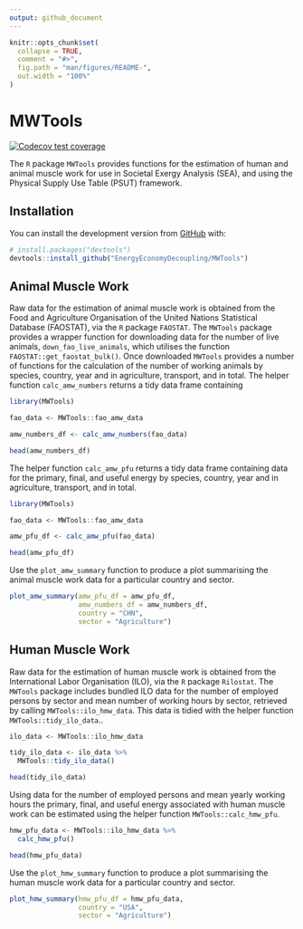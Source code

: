 ```yaml
---
output: github_document
---
```


<!-- README.md is generated from README.Rmd. Please edit that file -->

```r
knitr::opts_chunk$set(
  collapse = TRUE,
  comment = "#>",
  fig.path = "man/figures/README-",
  out.width = "100%"
)
```

# MWTools

<!-- badges: start -->

[![Codecov test coverage](https://codecov.io/gh/EnergyEconomyDecoupling/MWTools/branch/master/graph/badge.svg)](https://codecov.io/gh/EnergyEconomyDecoupling/MWTools?branch=master)
<!-- badges: end -->

The `R` package `MWTools` provides functions for the estimation of human and animal muscle work for use in Societal Exergy Analysis (SEA), and using the Physical Supply Use Table (PSUT) framework.

## Installation

You can install the development version from [GitHub](https://github.com/) with:

``` r
# install.packages("devtools")
devtools::install_github("EnergyEconomyDecoupling/MWTools")
```

## Animal Muscle Work

Raw data for the estimation of animal muscle work is obtained from the Food and Agriculture Organisation of the United Nations Statistical Database (FAOSTAT), via the `R` package `FAOSTAT`. The `MWTools` package provides a wrapper function for downloading data for the number of live animals, `down_fao_live_animals`, which utilises the function `FAOSTAT::get_faostat_bulk()`. Once downloaded `MWTools` provides a number of functions for the calculation of the number of working animals by species, country, year and in agriculture, transport, and in total. The helper function `calc_amw_numbers` returns a tidy data frame containing

```r
library(MWTools)

fao_data <- MWTools::fao_amw_data

amw_numbers_df <- calc_amw_numbers(fao_data)

head(amw_numbers_df)

```

The helper function `calc_amw_pfu` returns a tidy data frame containing data for the primary, final, and useful energy by species, country, year and in agriculture, transport, and in total.

```r
library(MWTools)

fao_data <- MWTools::fao_amw_data

amw_pfu_df <- calc_amw_pfu(fao_data)

head(amw_pfu_df)

```

Use the `plot_amw_summary` function to produce a plot summarising the animal muscle work data for a particular country and sector.

```r

plot_amw_summary(amw_pfu_df = amw_pfu_df,
                 amw_numbers_df = amw_numbers_df,
                 country = "CHN",
                 sector = "Agriculture")

```

## Human Muscle Work

Raw data for the estimation of human muscle work is obtained from the International Labor Organisation (ILO), via the `R` package `Rilostat`. The `MWTools` package includes bundled ILO data for the number of employed persons by sector and mean number of working hours by sector, retrieved by calling `MWTools::ilo_hmw_data`. This data is tidied with the helper function `MWTools::tidy_ilo_data`..

```r

ilo_data <- MWTools::ilo_hmw_data

tidy_ilo_data <- ilo_data %>% 
  MWTools::tidy_ilo_data()

head(tidy_ilo_data)

```

Using data for the number of employed persons and mean yearly working hours the primary, final, and useful energy associated with human muscle work can be estimated using the helper function `MWTools::calc_hmw_pfu`.

``` r

hmw_pfu_data <- MWTools::ilo_hmw_data %>%
  calc_hmw_pfu()

head(hmw_pfu_data)

```

Use the `plot_hmw_summary` function to produce a plot summarising the human muscle work data for a particular country and sector.

```r

plot_hmw_summary(hmw_pfu_df = hmw_pfu_data,
                 country = "USA",
                 sector = "Agriculture")

```
